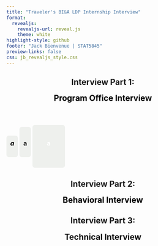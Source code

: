 ```yaml
---
title: "Traveler's BI&A LDP Internship Interview"
format:
  revealjs:
    revealjs-url: reveal.js
    theme: white
highlight-style: github  
footer: "Jack Bienvenue | STAT5845" 
preview-links: false
css: jb_revealjs_style.css
---
```


<section style="text-align: center;">
  <div class="red-box">
  <h1>Interview Part 1:</h1>
  </div>

  <div class="repeating-line"></div>

  <h1 style="text-align: center; color: black; margin-top: 0px;">
    Program Office Interview
  </h1>

  <div class="repeating-line"></div>
</section>

<section data-auto-animate data-background="images/travelers.png" data-background-repeat="repeat" data-background-size="100px">

  <div style="background-color: rgba(231, 234, 229, 0.65); 
              padding: 10px; 
              border-radius: 6px; 
              display: inline-block; 
              margin-top: 20px;">
  <h3 style="color: black; text-align: center; margin-top: 0px;"> <em> a </em> </h3>
  </div>

   <div style="background-color: rgba(231, 234, 229, 0.65); 
              padding: 10px; 
              border-radius: 6px; 
              display: inline-block; 
              margin-top: 40px;">
  <h3 class="fragment" style="text-align: center;"> a </h3> 
  </div>

<div style="background-color: rgba(231, 234, 229, 0.65); 
              padding: 38px; 
              border-radius: 6px; 
              display: inline-block; 
              margin-top: 40px;">
  <h3 class="fragment" style="text-align: center; color: white; margin-top: 0px;"> a</h3> 
  </div>
</section>

<section style="text-align: center;">
  <div class="red-box">
  <h1>Interview Part 2:</h1>
  </div>

  <div class="repeating-line"></div>

  <h1 style="text-align: center; color: black; margin-top: 0px;">
    Behavioral Interview
  </h1>

  <div class="repeating-line"></div>
</section>

<section style="text-align: center;">
  <div class="red-box">
  <h1>Interview Part 3:</h1>
  </div>

  <div class="repeating-line"></div>

  <h1 style="text-align: center; color: black; margin-top: 0px;">
    Technical Interview
  </h1>

  <div class="repeating-line"></div>
</section>